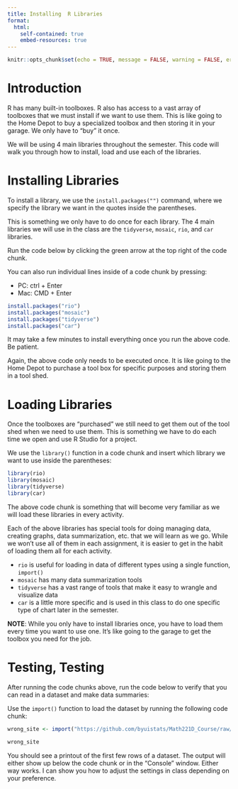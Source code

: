 ```yaml
---
title: Installing  R Libraries
format:
  html:
    self-contained: true
    embed-resources: true
---
```

```r
knitr::opts_chunk$set(echo = TRUE, message = FALSE, warning = FALSE, error = TRUE)
```

# Introduction

R has many built-in toolboxes.  R also has access to a vast array of toolboxes that we must install if we want to use them.  This is like going to the Home Depot to buy a specialized toolbox and then storing it in your garage.  We only have to "buy" it once. 

We will be using 4 main libraries throughout the semester.  This code will walk you through how to install, load and use each of the libraries.    


# Installing Libraries

To install a library, we use the `install.packages("")` command, where we specify the library we want in the quotes inside the parentheses.  

This is something we only have to do once for each library.  The 4 main libraries we will use in the class are the `tidyverse`, `mosaic`, `rio`, and `car` libraries. 

Run the code below by clicking the green arrow at the top right of the code chunk.

You can also run individual lines inside of a code chunk by pressing:

  * PC:  ctrl + Enter
  * Mac: CMD + Enter

```r

install.packages("rio")
install.packages("mosaic")
install.packages("tidyverse")
install.packages("car")

```

It may take a few minutes to install everything once you run the above code.  Be patient.  

Again, the above code only needs to be executed once. It is like going to the Home Depot to purchase a tool box for specific purposes and storing them in a tool shed.  

# Loading Libraries

Once the toolboxes are "purchased" we still need to get them out of the tool shed when we need to use them.  This is something we have to do each time we open and use R Studio for a project.  

We use the `library()` function in a code chunk and insert which library we want to use inside the parentheses:  

```r

library(rio)
library(mosaic)
library(tidyverse)
library(car)

```

The above code chunk is something that will become very familiar as we will load these libraries in every activity.  

Each of the above libraries has special tools for doing managing data, creating graphs, data summarization, etc. that we will learn as we go.  While we won't use all of them in each assignment, it is easier to get in the habit of loading them all for each activity.  

  * `rio` is useful for loading in data of different types using a single function, `import()`
  * `mosaic` has many data summarization tools
  * `tidyverse` has a vast range of tools that make it easy to wrangle and visualize data
  * `car` is a little more specific and is used in this class to do one specific type of chart later in the semester.  


__NOTE__:  While you only have to install libraries once, you have to load them every time you want to use one.  It's like going to the garage to get the toolbox you need for the job.  

# Testing, Testing

After running the code chunks above, run the code below to verify that you can read in a dataset and make data summaries:  

Use the `import()` function to load the dataset by running the following code chunk:  

```r
wrong_site <- import("https://github.com/byuistats/Math221D_Course/raw/main/Data/WrongSiteWrongPatient.xlsx") %>% tibble()

wrong_site
```

You should see a printout of the first few rows of a dataset.  The output will either show up below the code chunk or in the "Console" window.  Either way works.  I can show you how to adjust the settings in class depending on your preference.  

